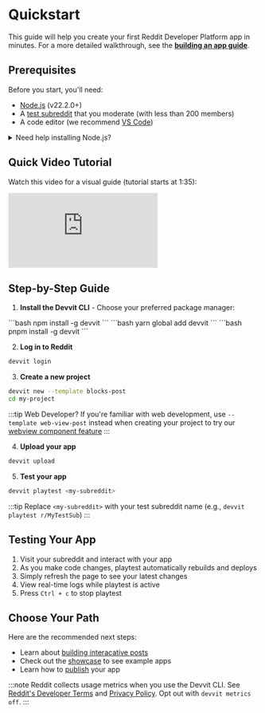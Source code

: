 
# Quickstart

This guide will help you create your first Reddit Developer Platform app in minutes. For a more detailed walkthrough, see the [**building an app guide**](dev_guide).

## Prerequisites

Before you start, you'll need:

- [Node.js](https://nodejs.org/) (v22.2.0+)
- A [test subreddit](https://mods.reddithelp.com/hc/en-us/articles/360001766991-How-to-create-a-subreddit) that you moderate (with less than 200 members)
- A code editor (we recommend [VS Code](https://code.visualstudio.com/))


<details>
  <summary>Need help installing Node.js?</summary>
  <div>
    <div>
    You'll need Node.js to work with TypeScript and Devvit. Here are two ways to install it:

**Option 1: Using nvm (Recommended)**

[nvm](https://github.com/nvm-sh/nvm#installing-and-updating) lets you easily manage multiple Node.js versions.

For macOS/Linux:
```bash
# 1. Install nvm
curl -o- https://raw.githubusercontent.com/nvm-sh/nvm/v0.39.6/install.sh | bash

# 2. Close and reopen terminal

# 3. Install Node.js
nvm install node
```

For Windows:
1. Install [nvm-windows](https://github.com/coreybutler/nvm-windows)
2. Restart terminal
3. Run `nvm install node`

**Option 2: Direct Installation**

1. Download from [Node.js website](https://nodejs.org)
2. Run the installer

:::caution
Direct installation may cause permissions issues. We recommend using nvm instead.
:::

**Verify Installation**
```bash
node --version
npm --version
```
</div>
    <br/>
  </div>
</details>


## Quick Video Tutorial

Watch this video for a visual guide (tutorial starts at 1:35):

<iframe
  width="xxx"
  height="xxx"
  src="https://www.youtube.com/embed/BHtTIInycgg"
  title="Getting started with Reddit&#39;s Developer Platform"
  frameborder="0"
  allow="accelerometer; autoplay; clipboard-write; encrypted-media; gyroscope; picture-in-picture; web-share"
  referrerpolicy="strict-origin-when-cross-origin"
  allowfullscreen
></iframe>

## Step-by-Step Guide

1. **Install the Devvit CLI** - Choose your preferred package manager:

<Tabs>
  <TabItem value="npm" label="npm" default>
```bash
npm install -g devvit
```
  </TabItem>
  <TabItem value="yarn" label="Yarn">
```bash
yarn global add devvit
```
  </TabItem>
  <TabItem value="pnpm" label="pnpm" default>
```bash
pnpm install -g devvit
```
  </TabItem>
</Tabs>

2. **Log in to Reddit**
```bash
devvit login
```

3. **Create a new project**
```bash
devvit new --template blocks-post
cd my-project
```
:::tip Web Developer?
If you're familiar with web development, use `--template web-view-post` instead when creating your project to try our [webview component feature](webviews.md)
:::

4. **Upload your app**
```bash
devvit upload
```

5. **Test your app**
```bash
devvit playtest <my-subreddit>
```

:::tip
Replace `<my-subreddit>` with your test subreddit name (e.g., `devvit playtest r/MyTestSub`)
:::

## Testing Your App

1. Visit your subreddit and interact with your app
2. As you make code changes, playtest automatically rebuilds and deploys
3. Simply refresh the page to see your latest changes
4. View real-time logs while playtest is active
5. Press `Ctrl + c` to stop playtest

## Choose Your Path

Here are the recommended next steps:

- Learn about [building interacative posts](./interactive_posts.md)
- Check out the [showcase](/docs/showcase/apps.mdx) to see example apps
- Learn how to [publish](dev_guide/#9-publish) your app

:::note
Reddit collects usage metrics when you use the Devvit CLI. See
[Reddit's Developer Terms](https://www.redditinc.com/policies/developer-terms) and
[Privacy Policy](https://www.reddit.com/policies/privacy-policy). Opt out with `devvit metrics off`.
:::